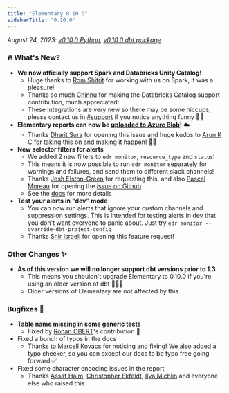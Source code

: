 ```yaml
---
title: "Elementary 0.10.0"
sidebarTitle: "0.10.0"
---
```


_August 24, 2023: [v0.10.0 Python](https://github.com/elementary-data/elementary/releases/tag/v0.10.0), [v0.10.0 dbt package](https://github.com/elementary-data/dbt-data-reliability/releases/tag/0.10.0)_

### 🔥 What's New?

- **We now officially support Spark and Databricks Unity Catalog!**
  - Huge thanks to [Rom Shitrit](https://elementary-community.slack.com/team/U05G2NHMNRL) for working with us on Spark, it was a pleasure!
  - Thanks so much [Chinnu](https://elementary-community.slack.com/team/U0571A75LP9) for making the Databricks Catalog support contribution, much appreciated!
  - These integrations are very new so there may be some hiccups, please contact us in [#support](https://elementary-community.slack.com/archives/C02CTC89LAX) if you notice anything funny 🙏🏼
- **Elementary reports can now be [uploaded to Azure Blob](https://docs.elementary-data.com/oss/guides/share-observability-reporthost-on-azure)!** ☁️
  - Thanks [Dharit Sura](https://elementary-community.slack.com/team/U047ZFZRDCH) for opening this issue and huge kudos to [Arun K C](https://elementary-community.slack.com/team/U05K8141BF1) for taking this on and making it happen! 💪🏼
- **New selector filters for alerts**
  - We added 2 new filters to `edr monitor`, `resource_type` and `status`!
  - This means it is now possible to run `edr monitor` separately for warnings and failures, and send them to different slack channels!
  - Thanks [Josh Elston-Green](https://elementary-community.slack.com/team/U04CSH84TBN) for requesting this, and also [Pascal Moreau](https://elementary-community.slack.com/team/U04GR7G5G0K) for opening the [issue on Github](https://github.com/elementary-data/elementary/issues/630)
  - See the [docs](https://docs.elementary-data.com/guides/alerts-configuration#filter-alerts) for more details
- **Test your alerts in "dev" mode**
  - You can now run alerts that ignore your custom channels and suppression settings. This is intended for testing alerts in dev that you don't want everyone to panic about. Just try `edr monitor --override-dbt-project-config`
  - Thanks [Snir Israeli](https://elementary-community.slack.com/team/U04HZGN1AAY) for opening this feature request!

### Other Changes ✨

- **As of this version we will no longer support dbt versions prior to 1.3**
  - This means you shouldn't upgrade Elementary to 0.10.0 if you're using an older version of dbt 🙅🏽‍♀️
  - Older versions of Elementary are not affected by this

### Bugfixes 🐛

- **Table name missing in some generic tests**
  - Fixed by [Ronan OBERT](https://elementary-community.slack.com/team/U053CF0BX71)'s contribution 🙌
- Fixed a bunch of typos in the docs
  - Thanks to [Marcell Kovács](https://github.com/kovaacs) for noticing and fixing! We also added a typo checker, so you can except our docs to be typo free going forward ✅
- Fixed some character encoding issues in the report
  - Thanks [Assaf Haim](https://elementary-community.slack.com/team/U056LD1BJ74), [Christopher Ekfeldt](https://elementary-community.slack.com/team/U04BMS39WRL), [Ilya Michlin](https://elementary-community.slack.com/team/U05FS239ER1) and everyone else who raised this
